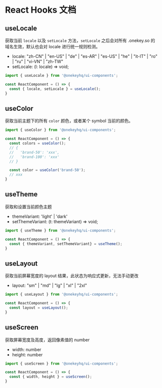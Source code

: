 
<Meta title="Basic/Hooks" />

# React Hooks 文档

## useLocale

获取当前 `locale` 以及 `setLocale` 方法，`setLocale` 之后会对所有 .onekey.so 的域名生效，默认也会对 locale 进行统一规则检测。

- locale: "zh-CN" | "en-US" | "de" | "es-AR" | "es-US" | "he" | "it-IT" | "ro" | "ru" | "vi-VN" | "zh-TW"
- setLocale: (l: locale) => void;

```js
import { useLocale } from '@onekeyhq/ui-components';

const ReactComponent = () => {
  const { locale, setLocale } = useLocale();
}
```

## useColor

获取当前主题下的所有 `color` 颜色，或者某个 symbol 当前的颜色。

```js
import { useColor } from '@onekeyhq/ui-components';

const ReactComponent = () => {
  const colors = useColor();
  // {
  //   'brand-50': 'xxx',
  //   'brand-100': 'xxx'
  // }

  const color = useColor('brand-50');
  // xxx
}
```

## useTheme

获取和设置当前颜色主题

- themeVariant: 'light' | 'dark'
- setThemeVariant: (t: themeVariant) => void;

```js
import { useTheme } from '@onekeyhq/ui-components';

const ReactComponent = () => {
  const { themeVariant, setThemeVariant} = useTheme();
}
```

## useLayout

获取当前屏幕宽度的 layout 结果，此状态为响应式更新，无法手动更改

- layout: "sm" | "md" | "lg" | "xl" | "2xl"

```js
import { useLayout } from '@onekeyhq/ui-components';

const ReactComponent = () => {
  const layout = useLayout();
}
```

## useScreen

获取屏幕宽度及高度，返回像素值的 number

- width: number
- height: number

```js
import { useScreen } from '@onekeyhq/ui-components';

const ReactComponent = () => {
  const { width, height } = useScreen();
}
```
